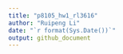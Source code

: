 ```yaml
---
title: "p8105_hw1_rl3616"
author: "Ruipeng Li"
date: "`r format(Sys.Date())`"
output: github_document
---
```


